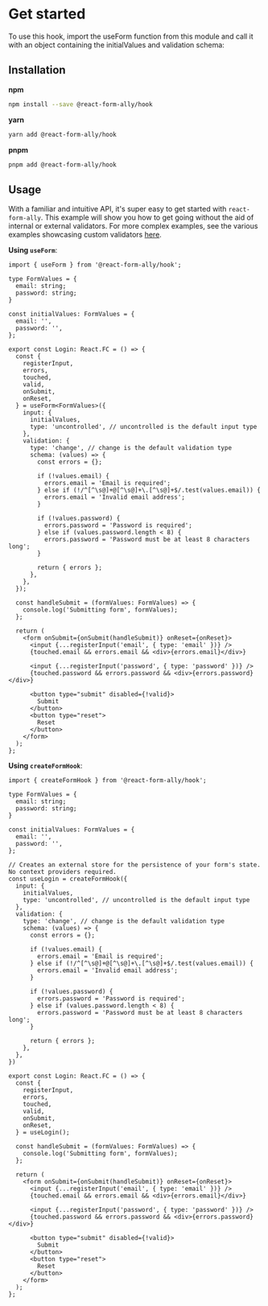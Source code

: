 # Get started

To use this hook, import the useForm function from this module and call it with an object containing the
initialValues and validation schema:

## Installation
**npm**
```bash copy
npm install --save @react-form-ally/hook
```
**yarn**
```bash copy
yarn add @react-form-ally/hook
```
**pnpm**
```bash copy
pnpm add @react-form-ally/hook
```

## Usage
With a familiar and intuitive API, it's super easy to get started with `react-form-ally`. This example will show you
how to get going without the aid of internal or external validators. For more complex examples, see the various examples
showcasing custom validators [here](https://github.com/platypusrex/react-form-ally/tree/master/examples/form-hook).

**Using `useForm`**:
```tsx filename="Login.tsx - with useForm"
import { useForm } from '@react-form-ally/hook';

type FormValues = {
  email: string;
  password: string;
}

const initialValues: FormValues = {
  email: '',
  password: '',
};

export const Login: React.FC = () => {
  const {
    registerInput,
    errors,
    touched,
    valid,
    onSubmit,
    onReset,
  } = useForm<FormValues>({
    input: {
      initialValues,
      type: 'uncontrolled', // uncontrolled is the default input type
    },
    validation: {
      type: 'change', // change is the default validation type
      schema: (values) => {
        const errors = {};

        if (!values.email) {
          errors.email = 'Email is required';
        } else if (!/^[^\s@]+@[^\s@]+\.[^\s@]+$/.test(values.email)) {
          errors.email = 'Invalid email address';
        }

        if (!values.password) {
          errors.password = 'Password is required';
        } else if (values.password.length < 8) {
          errors.password = 'Password must be at least 8 characters long';
        }

        return { errors };
      },
    },
  });

  const handleSubmit = (formValues: FormValues) => {
    console.log('Submitting form', formValues);
  };

  return (
    <form onSubmit={onSubmit(handleSubmit)} onReset={onReset}>
      <input {...registerInput('email', { type: 'email' })} />
      {touched.email && errors.email && <div>{errors.email}</div>}

      <input {...registerInput('password', { type: 'password' })} />
      {touched.password && errors.password && <div>{errors.password}</div>}

      <button type="submit" disabled={!valid}>
        Submit
      </button>
      <button type="reset">
        Reset
      </button>
    </form>
  );
};
```

**Using `createFormHook`**:
```tsx filename="Login.tsx"
import { createFormHook } from '@react-form-ally/hook';

type FormValues = {
  email: string;
  password: string;
}

const initialValues: FormValues = {
  email: '',
  password: '',
};

// Creates an external store for the persistence of your form's state. No context providers required.
const useLogin = createFormHook({
  input: {
    initialValues,
    type: 'uncontrolled', // uncontrolled is the default input type
  },
  validation: {
    type: 'change', // change is the default validation type
    schema: (values) => {
      const errors = {};

      if (!values.email) {
        errors.email = 'Email is required';
      } else if (!/^[^\s@]+@[^\s@]+\.[^\s@]+$/.test(values.email)) {
        errors.email = 'Invalid email address';
      }

      if (!values.password) {
        errors.password = 'Password is required';
      } else if (values.password.length < 8) {
        errors.password = 'Password must be at least 8 characters long';
      }

      return { errors };
    },
  },
})

export const Login: React.FC = () => {
  const {
    registerInput,
    errors,
    touched,
    valid,
    onSubmit,
    onReset,
  } = useLogin();

  const handleSubmit = (formValues: FormValues) => {
    console.log('Submitting form', formValues);
  };

  return (
    <form onSubmit={onSubmit(handleSubmit)} onReset={onReset}>
      <input {...registerInput('email', { type: 'email' })} />
      {touched.email && errors.email && <div>{errors.email}</div>}

      <input {...registerInput('password', { type: 'password' })} />
      {touched.password && errors.password && <div>{errors.password}</div>}

      <button type="submit" disabled={!valid}>
        Submit
      </button>
      <button type="reset">
        Reset
      </button>
    </form>
  );
};
```

